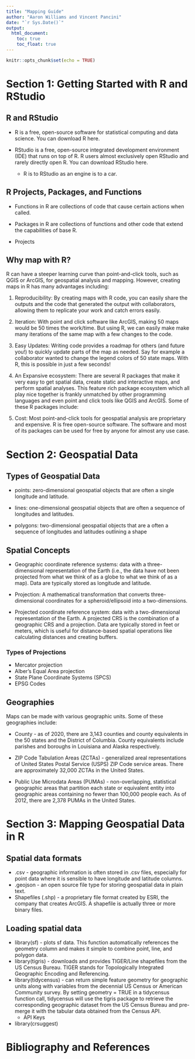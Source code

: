```yaml
---
title: "Mapping Guide"
author: "Aaron Williams and Vincent Pancini"
date: "`r Sys.Date()`"
output: 
  html_document:
    toc: true
    toc_float: true
---
```


```r
knitr::opts_chunk$set(echo = TRUE)
```

# Section 1: Getting Started with R and RStudio
## R and RStudio
* R is a free, open-source software for statistical computing and data science. You can download R here.

* RStudio is a free, open-source integrated development environment (IDE) that runs on top of R. R users almost exclusively open RStudio and rarely directly open R. You can download RStudio here.
    + R is to RStudio as an engine is to a car.
    
## R Projects, Packages, and Functions
* Functions in R are collections of code that cause certain actions when called. 

* Packages in R are collections of functions and other code that extend the capabilities of base R.

* Projects 

## Why map with R? 
R can have a steeper learning curve than point-and-click tools, such as QGIS or ArcGIS, for geospatial analysis and mapping. However, creating maps in R has many advantages including:

1. Reproducibility: By creating maps with R code, you can easily share the outputs and the code that generated the output with collaborators, allowing them to replicate your work and catch errors easily.

2. Iteration: With point and click software like ArcGIS, making 50 maps would be 50 times the work/time. But using R, we can easily make make many iterations of the same map with a few changes to the code.

3. Easy Updates: Writing code provides a roadmap for others (and future you!) to quickly update parts of the map as needed. Say for example a collaborator wanted to change the legend colors of 50 state maps. With R, this is possible in just a few seconds!

4. An Expansive ecosystem: There are several R packages that make it very easy to get spatial data, create static and interactive maps, and perform spatial analyses. This feature rich package ecosystem which all play nice together is frankly unmatched by other programming languages and even point and click tools like QGIS and ArcGIS. Some of these R packages include:
  
5. Cost: Most point-and-click tools for geospatial analysis are proprietary and expensive. R is free open-source software. The software and most of its packages can be used for free by anyone for almost any use case.

# Section 2: Geospatial Data
## Types of Geospatial Data
  * points: zero-dimensional geospatial objects that are often a single longitude and latitude.

  * lines: one-dimensional geospatial objects that are often a sequence of longitudes and latitudes.

  * polygons: two-dimensional geospatial objects that are a often a sequence of longitudes and latitudes outlining a shape
  
## Spatial Concepts
  * Geographic coordinate reference systems: data with a three-dimensional representation of the Earth (i.e., the data have not been projected from what we think of as a globe to what we think of as a map). Data are typically stored as longitude and latitude.
  
  * Projection: A mathematical transformation that converts three-dimensional coordinates for a spheroid/ellipsoid into a two-dimensions.
  
  * Projected coordinate reference system: data with a two-dimensional representation of the Earth. A projected CRS is the combination of a geographic CRS and a projection. Data are typically stored in feet or meters, which is useful for distance-based spatial operations like calculating distances and creating buffers.

### Types of Projections
  * Mercator projection
  * Alber's Equal Area projection
  * State Plane Coordinate Systems (SPCS)
  * EPSG Codes

## Geographies
Maps can be made with various geographic units. Some of these geographies include:

  * County - as of 2020, there are 3,143 counties and county equivalents in the 50 states and the District of Columbia. County equivalents include parishes and boroughs in Louisiana and Alaska respectively. 
  
  * ZIP Code Tabulation Areas (ZCTAs) - generalized areal representations of United States Postal Service (USPS) ZIP Code service areas. There are approximately 32,000 ZCTAs in the United States.
  
  * Public Use Microdata Areas (PUMAs) - non-overlapping, statistical geographic areas that partition each state or equivalent entity into geographic areas containing no fewer than 100,000 people each. As of 2012, there are 2,378 PUMAs in the United States. 

# Section 3: Mapping Geospatial Data in R
## Spatial data formats
  * .csv - geographic information is often stored in .csv files, especially for point data where it is sensible to have longitude and latitude columns.
  * .geojson - an open source file type for storing geospatial data in plain text.
  * Shapefiles (.shp) - a proprietary file format created by ESRI, the company that creates ArcGIS. A shapefile is actually three or more binary files.

## Loading spatial data
  * library(sf) - plots sf data. This function automatically references the geometry column and makes it simple to combine point, line, and polygon data.
  * library(tigris) - downloads and provides TIGER/Line shapefiles from the US Census Bureau. TIGER stands for Topologically Integrated Geographic Encoding and Referencing.
  * library(tidycensus) - can return simple feature geometry for geographic units along with variables from the decennial US Census or American Community survey. By setting geometry = TRUE in a tidycensus function call, tidycensus will use the tigris package to retrieve the corresponding geographic dataset from the US Census Bureau and pre-merge it with the tabular data obtained from the Census API.
    + API Keys
  * library(crsuggest)

# Bibliography and References
